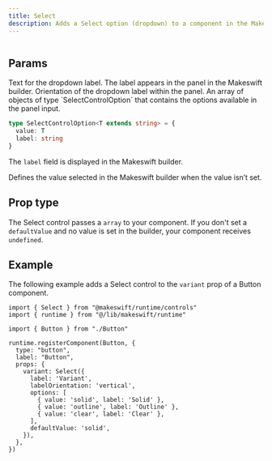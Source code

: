 ```yaml
---
title: Select
description: Adds a Select option (dropdown) to a component in the Makeswift builder to visually select a value from an `array` prop.
---
```


<Frame
  type="glass"
  caption=""
>
  <img src="" />
</Frame>

## Params

<ParamField query="label" type="string" default="Text">
  Text for the dropdown label. The label appears in the panel in the Makeswift
  builder.
</ParamField>

<ParamField query="labelOrientation" type='"vertical" | "horizontal"' default="horizontal">
  Orientation of the dropdown label within the panel.
</ParamField>

<ParamField query="options" type="SelectControlOption<T>[]" required>
  An array of objects of type `SelectControlOption<T>` that contains the options available in the panel input.

  ```ts
  type SelectControlOption<T extends string> = { 
    value: T 
    label: string 
  }
  ```

  The `label` field is displayed in the Makeswift builder.

</ParamField>

<ParamField query="defaultValue" type="T">
  Defines the value selected in the Makeswift builder when the
  value isn’t set.
</ParamField>

## Prop type

The Select control passes a `array` to your component. If you don't set a `defaultValue` and no value is set in the builder, your component receives `undefined`.

## Example

The following example adds a Select control to the `variant` prop of a Button component.

```tsx Button.makeswift.ts
import { Select } from "@makeswift/runtime/controls"
import { runtime } from "@/lib/makeswift/runtime"

import { Button } from "./Button"

runtime.registerComponent(Button, {
  type: "button",
  label: "Button",
  props: {
    variant: Select({
      label: 'Variant',
      labelOrientation: 'vertical',
      options: [
        { value: 'solid', label: 'Solid' },
        { value: 'outline', label: 'Outline' },
        { value: 'clear', label: 'Clear' },
      ],
      defaultValue: 'solid',
    }),
  },
})
```
